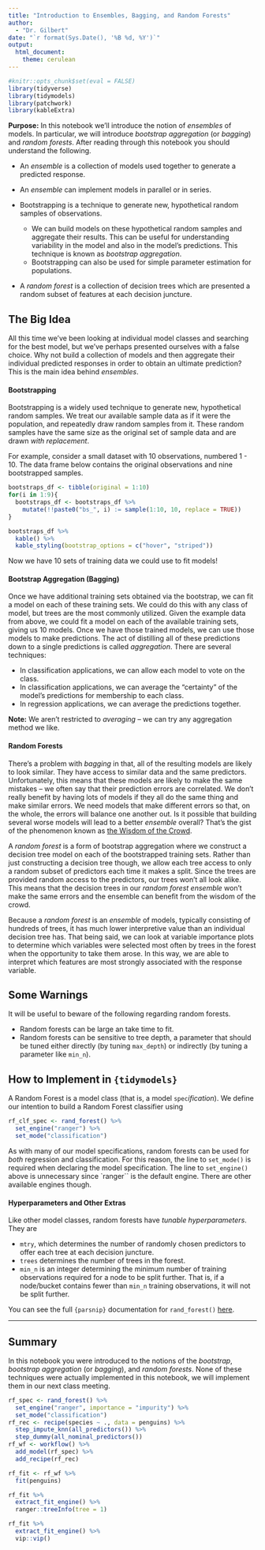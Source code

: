 ```yaml
---
title: "Introduction to Ensembles, Bagging, and Random Forests"
author: 
  - "Dr. Gilbert"
date: "`r format(Sys.Date(), '%B %d, %Y')`"
output: 
  html_document:
    theme: cerulean
---
```


```r
#knitr::opts_chunk$set(eval = FALSE)
library(tidyverse)
library(tidymodels)
library(patchwork)
library(kableExtra)
```

**Purpose:** In this notebook we'll introduce the notion of *ensembles* of models. In particular, we will introduce *bootstrap aggregation* (or *bagging*) and *random forests*. After reading through this notebook you should understand the following.

+ An *ensemble* is a collection of models used together to generate a predicted response.
+ An *ensemble* can implement models in parallel or in series.
+ Bootstrapping is a technique to generate new, hypothetical random samples of observations.

  + We can build models on these hypothetical random samples and aggregate their results. This can be useful for understanding variability in the model and also in the model's predictions. This technique is known as *bootstrap aggregation*.
  + Bootstrapping can also be used for simple parameter estimation for populations. 
  
+ A *random forest* is a collection of decision trees which are presented a random subset of features at each decision juncture.

## The Big Idea

All this time we've been looking at individual model classes and searching for the best model, but we've perhaps presented ourselves with a false choice. Why not build a collection of models and then aggregate their individual predicted responses in order to obtain an ultimate prediction? This is the main idea behind *ensembles*.

#### Bootstrapping

Bootstrapping is a widely used technique to generate new, hypothetical random samples. We treat our available sample data as if it were the population, and repeatedly draw random samples from it. These random samples have the same size as the original set of sample data and are drawn *with replacement*. 

For example, consider a small dataset with 10 observations, numbered 1 - 10. The data frame below contains the original observations and nine bootstrapped samples.

```r
bootstraps_df <- tibble(original = 1:10)
for(i in 1:9){
  bootstraps_df <- bootstraps_df %>%
    mutate(!!paste0("bs_", i) := sample(1:10, 10, replace = TRUE))
}

bootstraps_df %>%
  kable() %>%
  kable_styling(bootstrap_options = c("hover", "striped"))
```

Now we have 10 sets of training data we could use to fit models!

#### Bootstrap Aggregation (Bagging)

Once we have additional training sets obtained via the bootstrap, we can fit a model on each of these training sets. We could do this with any class of model, but trees are the most commonly utilized. Given the example data from above, we could fit a model on each of the available training sets, giving us 10 models. Once we have those trained models, we can use those models to make predictions. The act of distilling all of these predictions down to a single predictions is called *aggregation*. There are several techniques:

+ In classification applications, we can allow each model to vote on the class.
+ In classification applications, we can average the "certainty" of the model's predictions for membership to each class.
+ In regression applications, we can average the predictions together.

**Note:** We aren't restricted to *averaging* -- we can try any aggregation method we like.

#### Random Forests

There's a problem with *bagging* in that, all of the resulting models are likely to look similar. They have access to similar data and the same predictors. Unfortunately, this means that these models are likely to make the same mistakes -- we often say that their prediction errors are correlated. We don't really benefit by having lots of models if they all do the same thing and make similar errors. We need models that make different errors so that, on the whole, the errors will balance one another out. Is it possible that building several worse models will lead to a better *ensemble* overall? That's the gist of the phenomenon known as [the Wisdom of the Crowd](https://youtu.be/iOucwX7Z1HU).

A *random forest* is a form of bootstrap aggregation where we construct a decision tree model on each of the bootstrapped training sets. Rather than just constructing a decision tree though, we allow each tree access to only a random subset of predictors each time it makes a split. Since the trees are provided random access to the predictors, our trees won't all look alike. This means that the decision trees in our *random forest ensemble* won't make the same errors and the ensemble can benefit from the wisdom of the crowd.

Because a *random forest* is an *ensemble* of models, typically consisting of hundreds of trees, it has much lower interpretive value than an individual decision tree has. That being said, we can look at variable importance plots to determine which variables were selected most often by trees in the forest when the opportunity to take them arose. In this way, we are able to interpret which features are most strongly associated with the response variable.

## Some Warnings

It will be useful to beware of the following regarding random forests.

+ Random forests can be large an take time to fit. 
+ Random forests can be sensitive to tree depth, a parameter that should be tuned either directly (by tuning `max_depth`) or indirectly (by tuning a parameter like `min_n`).

## How to Implement in `{tidymodels}`

A Random Forest is a model class (that is, a model `spec`*ification*). We define our intention to build a Random Forest classifier using

```r
rf_clf_spec <- rand_forest() %>%
  set_engine("ranger") %>%
  set_mode("classification")
```

As with many of our model specifications, random forests can be used for *both* regression and classification. For this reason, the line to `set_mode()` is required when declaring the model specification. The line to `set_engine()` above is unnecessary since `ranger`` is the default engine. There are other available engines though.

#### Hyperparameters and Other Extras

Like other model classes, random forests have *tunable hyperparameters*. They are

+ `mtry`, which determines the number of randomly chosen predictors to offer each tree at each decision juncture.
+ `trees` determines the number of trees in the forest.
+ `min_n` is an integer determining the minimum number of training observations required for a node to be split further. That is, if a node/bucket contains fewer than `min_n` training observations, it will not be split further.

You can see the full `{parsnip}` documentation for `rand_forest()` [here](https://parsnip.tidymodels.org/reference/rand_forest.html){target="_blank"}.

***

## Summary

In this notebook you were introduced to the notions of the *bootstrap*, *bootstrap aggregation* (or *bagging*), and *random forests*. None of these techniques were actually implemented in this notebook, we will implement them in our next class meeting.

```r
rf_spec <- rand_forest() %>%
  set_engine("ranger", importance = "impurity") %>%
  set_mode("classification")
rf_rec <- recipe(species ~ ., data = penguins) %>%
  step_impute_knn(all_predictors()) %>%
  step_dummy(all_nominal_predictors())
rf_wf <- workflow() %>%
  add_model(rf_spec) %>%
  add_recipe(rf_rec)

rf_fit <- rf_wf %>%
  fit(penguins)

rf_fit %>%
  extract_fit_engine() %>%
  ranger::treeInfo(tree = 1)

rf_fit %>%
  extract_fit_engine() %>%
  vip::vip()
```